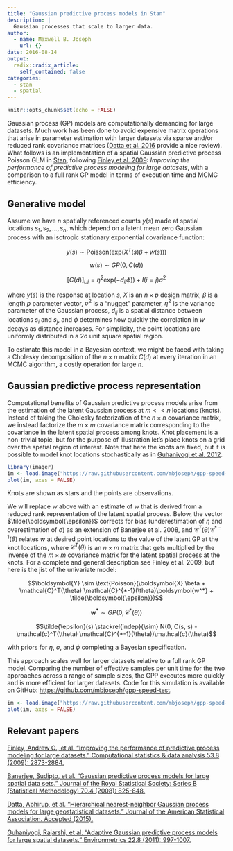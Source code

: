 ```yaml
---
title: "Gaussian predictive process models in Stan"
description: |
  Gaussian processes that scale to larger data.
author:
  - name: Maxwell B. Joseph
    url: {}
date: 2016-08-14
output:
  radix::radix_article:
    self_contained: false
categories: 
  - stan
  - spatial
---
```


```r
knitr::opts_chunk$set(echo = FALSE)
```


Gaussian process (GP) models are computationally demanding for large datasets.
Much work has been done to avoid expensive matrix operations that arise in parameter estimation with larger datasets via sparse and/or reduced rank covariance matrices ([Datta et al. 2016](http://arxiv.org/pdf/1406.7343.pdf) provide a nice review).
What follows is an implementation of a spatial Gaussian predictive process Poisson GLM in [Stan](http://mc-stan.org/), following [Finley et al. 2009](http://www.ncbi.nlm.nih.gov/pmc/articles/PMC2743161/): *Improving the performance of predictive process modeling for large datasets*, with a comparison to a full rank GP model in terms of execution time and MCMC efficiency.

## Generative model

Assume we have $n$ spatially referenced counts $y(s)$ made at spatial locations $s_1, s_2, ..., s_n$, which depend on a latent mean zero Gaussian process with an isotropic stationary exponential covariance function:

$$y(s) \sim \text{Poisson}(\text{exp}(X^T(s) \beta + w(s)))$$

$$w(s) \sim GP(0, C(d))$$

$$[C(d)]_{i, j} = \eta^2 \text{exp}(- d_{ij} \phi)) + I(i = j) \sigma^2$$

where $y(s)$ is the response at location $s$, $X$ is an $n \times p$ design matrix, $\beta$ is a length $p$ parameter vector, $\sigma^2$ is a "nugget" parameter, $\eta^2$ is the variance parameter of the Gaussian process, $d_{ij}$ is a spatial distance between locations $s_i$ and $s_j$, and $\phi$ determines how quickly the correlation in $w$ decays as distance increases.
For simplicity, the point locations are uniformly distributed in a 2d unit square spatial region.



To estimate this model in a Bayesian context, we might be faced with taking a Cholesky decomposition of the $n \times n$ matrix $C(d)$ at every iteration in an MCMC algorithm, a costly operation for large $n$.

## Gaussian predictive process representation

Computational benefits of Gaussian predictive process models arise from the estimation of the latent Gaussian process at $m << n$ locations (knots).
Instead of taking the Cholesky factorization of the $n \times n$ covariance matrix, we instead factorize the $m \times m$ covariance matrix corresponding to the covariance in the latent spatial process among knots.
Knot placement is a non-trivial topic, but for the purpose of illustration let's place knots on a grid over the spatial region of interest.
Note that here the knots are fixed, but it is possible to model knot locations stochastically as in [Guhaniyogi et al. 2012](http://www.ncbi.nlm.nih.gov/pmc/articles/PMC3268014/).


```r
library(imager)
im <- load.image("https://raw.githubusercontent.com/mbjoseph/gpp-speed-test/master/README_files/figure-html/unnamed-chunk-2-1.png")
plot(im, axes = FALSE)
```


Knots are shown as stars and the points are observations.

We will replace $w$ above with an estimate of $w$ that is derived from a reduced rank representation of the latent spatial process.
Below, the vector $\tilde{\boldsymbol{\epsilon}}$ corrects for bias (underestimation of $\eta$ and overestimation of $\sigma$) as an extension of Banerjee et al. 2008, and $\mathcal{C}^T(\theta) \mathcal{C}^{*-1}(\theta)$ relates $w$ at desired point locations to the value of the latent GP at the knot locations, where $\mathcal{C}^T(\theta)$ is an $n \times m$ matrix that gets multiplied by the inverse of the $m \times m$ covariance matrix for the latent spatial process at the knots.
For a complete and general description see Finley et al. 2009, but here is the jist of the univariate model:

$$\boldsymbol{Y} \sim \text{Poisson}(\boldsymbol{X} \beta + \mathcal{C}^T(\theta) \mathcal{C}^{*-1}(\theta)\boldsymbol{w^*} + \tilde{\boldsymbol{\epsilon}})$$

$$\boldsymbol{w^*} \sim GP(0, \mathcal{C}^*(\theta))$$

$$\tilde{\epsilon}(s) \stackrel{indep}{\sim} N(0, C(s, s) - \mathcal{c}^T(\theta) \mathcal{C}^{*-1}(\theta))\mathcal{c}(\theta)$$

with priors for $\eta$, $\sigma$, and $\phi$ completing a Bayesian specification.

This approach scales well for larger datasets relative to a full rank GP model.
Comparing the number of effective samples per unit time for the two approaches across a range of sample sizes, the GPP executes more quickly and is more efficient for larger datasets.
Code for this simulation is available on GitHub: [https://github.com/mbjoseph/gpp-speed-test](https://github.com/mbjoseph/gpp-speed-test).


```r
im <- load.image("https://raw.githubusercontent.com/mbjoseph/gpp-speed-test/master/README_files/figure-html/unnamed-chunk-5-1.png")
plot(im, axes = FALSE)
```


## Relevant papers

[Finley, Andrew O., et al. "Improving the performance of predictive process modeling for large datasets." Computational statistics & data analysis 53.8 (2009): 2873-2884.](http://www.ncbi.nlm.nih.gov/pmc/articles/PMC2743161/)

[Banerjee, Sudipto, et al. "Gaussian predictive process models for large spatial data sets." Journal of the Royal Statistical Society: Series B (Statistical Methodology) 70.4 (2008): 825-848.](http://www.ncbi.nlm.nih.gov/pmc/articles/PMC2741335/)

[Datta, Abhirup, et al. "Hierarchical nearest-neighbor Gaussian process models for large geostatistical datasets." Journal of the American Statistical Association. Accepted (2015).](http://arxiv.org/pdf/1406.7343.pdf)

[Guhaniyogi, Rajarshi, et al. "Adaptive Gaussian predictive process models for large spatial datasets." Environmetrics 22.8 (2011): 997-1007.](http://www.ncbi.nlm.nih.gov/pmc/articles/PMC3268014/)

